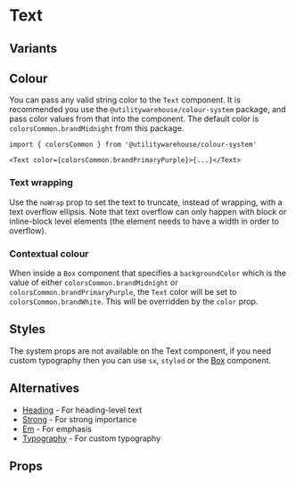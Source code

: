 
<Meta of={Stories} />

# Text

<Description />

## Variants

<Canvas of={Stories.TextVariants} />

## Colour

You can pass any valid string color to the `Text` component. It is recommended
you use the `@utilitywarehouse/colour-system` package, and pass color values
from that into the component. The default color is `colorsCommon.brandMidnight`
from this package.

```tsx
import { colorsCommon } from '@utilitywarehouse/colour-system'

<Text color={colorsCommon.brandPrimaryPurple}>{...}</Text>
```

### Text wrapping

Use the `noWrap` prop to set the text to truncate, instead of wrapping, with a
text overflow ellipsis. Note that text overflow can only happen with block or
inline-block level elements (the element needs to have a width in order to
overflow).

### Contextual colour

When inside a `Box` component that specifies a `backgroundColor` which is the
value of either `colorsCommon.brandMidnight` or
`colorsCommon.brandPrimaryPurple`, the `Text` color will be set to
`colorsCommon.brandWhite`. This will be overridden by the `color` prop.

<Canvas of={Stories.TextColour} />

## Styles

The system props are not available on the Text component, if you need custom
typography then you can use `sx`, `styled` or the
[Box](?path=/docs/components-box--documentation) component.

## Alternatives

- [Heading](?path=/docs/components-heading--documentation) - For heading-level text
- [Strong](?path=/docs/components-strong--documentation) - For strong importance
- [Em](?path=/docs/components-em--documentation) - For emphasis
- [Typography](?path=/docs/components-typography--documentation) - For custom typography

## Props

<ArgTypes of={Stories} />
